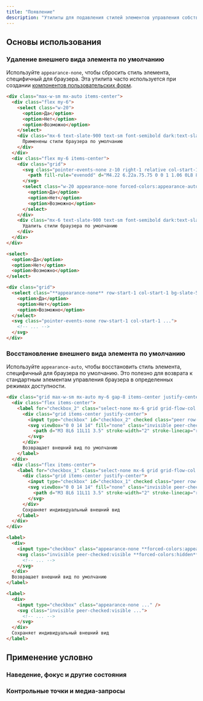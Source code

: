 ```yaml
---
title: "Появление"
description: "Утилиты для подавления стилей элементов управления собственными формами."
---
```




## Основы использования

### Удаление внешнего вида элемента по умолчанию

Используйте `appearance-none`, чтобы сбросить стиль элемента, специфичный для браузера. Эта утилита часто используется при создании [компонентов пользовательских форм](/docs/examples/forms).

```html {{ example: true }}
<div class="max-w-sm mx-auto items-center">
  <div class="flex my-6">
    <select class="w-20">
      <option>Да</option>
      <option>Нет</option>
      <option>Возможно</option>
    </select>
    <div class="mx-6 text-slate-900 text-sm font-semibold dark:text-slate-200">
      Применены стили браузера по умолчанию
    </div>
  </div>
  <div class="flex my-6 items-center">
    <div class="grid">
      <svg class="pointer-events-none z-10 right-1 relative col-start-1 row-start-1 h-4 w-4 self-center justify-self-end forced-colors:hidden" viewBox="0 0 16 16" fill="currentColor" aria-hidden="true">
        <path fill-rule="evenodd" d="M4.22 6.22a.75.75 0 0 1 1.06 0L8 8.94l2.72-2.72a.75.75 0 1 1 1.06 1.06l-3.25 3.25a.75.75 0 0 1-1.06 0L4.22 7.28a.75.75 0 0 1 0-1.06Z" clip-rule="evenodd" />
      </svg>
      <select class="w-20 appearance-none forced-colors:appearance-auto border row-start-1 col-start-1 rounded-lg bg-slate-50 dark:bg-slate-800 hover:border-cyan-500 dark:hover:border-cyan-700 hover:bg-white dark:hover:bg-slate-700 border-slate-300 dark:border-slate-600 text-slate-700 dark:text-slate-200 px-2">
        <option>Да</option>
        <option>Нет</option>
        <option>Возможно</option>
      </select>
    </div>
    <div class="mx-6 text-slate-900 text-sm font-semibold dark:text-slate-200">
      Удалить стили браузера по умолчанию
    </div>
  </div>
</div>
```

```html
<select>
  <option>Да</option>
  <option>Нет</option>
  <option>Возможно</option>
</select>

<div class="grid">
  <select class="**appearance-none** row-start-1 col-start-1 bg-slate-50 dark:bg-slate-800 ...">
    <option>Да</option>
    <option>Нет</option>
    <option>Возможно</option>
  </select>
  <svg class="pointer-events-none row-start-1 col-start-1 ...">
    <!-- ... -->
  </svg>
</div>
```

### Восстановление внешнего вида элемента по умолчанию

Используйте `appearance-auto`, чтобы восстановить стиль элемента, специфичный для браузера по умолчанию. Это полезно для возврата к стандартным элементам управления браузера в определенных режимах доступности.

```html {{ example: { hint: 'Попробуйте эмулировать &#96;forced-colors: active&#96; в своих инструментах разработчика, чтобы увидеть разницу' } }}
<div class="grid max-w-sm mx-auto my-6 gap-8 items-center justify-center">
  <div class="flex items-center">
    <label for="checkbox_2" class="select-none mx-6 grid grid-flow-col gap-3 items-center text-slate-900 text-sm font-semibold dark:text-slate-200">
      <div class="grid items-center justify-center">
        <input type="checkbox" id="checkbox_2" checked class="peer row-start-1 col-start-1 appearance-none w-4 h-4 border ring-transparent border-slate-300 rounded dark:border-slate-600 checked:bg-violet-600 checked:border-violet-600 dark:checked:border-violet-600 forced-colors:appearance-auto" />
        <svg viewBox="0 0 14 14" fill="none" class="invisible peer-checked:visible row-start-1 col-start-1 stroke-white dark:text-violet-300 forced-colors:hidden">
          <path d="M3 8L6 11L11 3.5" stroke-width="2" stroke-linecap="round" stroke-linejoin="round"></path>
        </svg>
      </div>
      Возвращает внешний вид по умолчанию
    </label>
  </div>
  <div class="flex items-center">
    <label for="checkbox_1" class="select-none mx-6 grid grid-flow-col gap-3 items-center text-slate-900 text-sm font-semibold dark:text-slate-200">
      <div class="grid items-center justify-center">
        <input type="checkbox" id="checkbox_1" checked class="peer row-start-1 col-start-1 appearance-none w-4 h-4 border ring-transparent border-slate-300 rounded dark:border-slate-600 checked:bg-violet-600 checked:border-violet-600 dark:checked:border-violet-600" />
        <svg viewBox="0 0 14 14" fill="none" class="invisible peer-checked:visible row-start-1 col-start-1 stroke-white dark:text-violet-300">
          <path d="M3 8L6 11L11 3.5" stroke-width="2" stroke-linecap="round" stroke-linejoin="round"></path>
        </svg>
      </div>
      Сохраняет индивидуальный внешний вид
    </label>
  </div>
</div>
```

```html
<label>
  <div>
    <input type="checkbox" class="appearance-none **forced-colors:appearance-auto** ..." />
    <svg class="invisible peer-checked:visible **forced-colors:hidden** ..." >
      <!-- ... -->
    </svg>
  </div>
  Возвращает внешний вид по умолчанию
</label>

<label>
  <div>
    <input type="checkbox" class="appearance-none ..." />
    <svg class="invisible peer-checked:visible ...">
      <!-- ... -->
    </svg>
  </div>
  Сохраняет индивидуальный внешний вид
</label>
```

## <Heading ignore>Применение условно</Heading>

### <Heading ignore>Наведение, фокус и другие состояния</Heading>

<HoverFocusAndOtherStates defaultClass="appearance-auto" featuredClass="appearance-none" variant="hover" />

### <Heading ignore>Контрольные точки и медиа-запросы</Heading>

<BreakpointsAndMediaQueries defaultClass="appearance-auto" featuredClass="appearance-none" />
